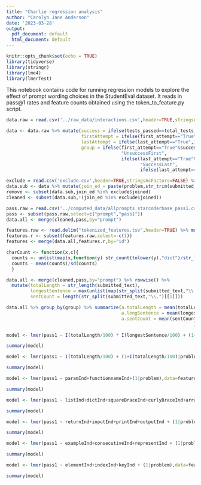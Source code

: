 ```yaml
---
title: "Charlie regression analysis"
author: "Carolyn Jane Anderson"
date: '2023-03-28'
output:
  pdf_document: default
  html_document: default
---
```


```r
knitr::opts_chunk$set(echo = TRUE)
library(tidyverse)
library(stringr)
library(lme4)
library(lmerTest)
```

This notebook contains code for running regression models to explore the effect of prompt wording choices in the StudentEval dataset. It reads in pass\@1 rates and feature counts obtained using the token_to_feature.py script.

```r
data.raw = read.csv('../raw_data/interactions.csv',header=TRUE,stringsAsFactors=FALSE)

data <- data.raw %>% mutate(success = ifelse(tests_passed==total_tests,1,0),
                            firstAttempt = ifelse(first_attempt=="True",1,0),
                            lastAttempt = ifelse(last_attempt=="True",1,0),
                            group = ifelse(first_attempt=="True"&success==1,"SuccessFirst",ifelse(first_attempt=="True",
                                           "UnsuccessFirst",
                                           ifelse(last_attempt=="True"&success==1,
                                                  "SuccessLast",
                                                  ifelse(last_attempt=="True","UnsuccessLast","Middle")))))
```

```r
exclude = read.csv('exclude.csv',header=TRUE,stringsAsFactors=FALSE) %>% mutate(joined = paste(problem,str_trim(text)))
data.sub <- data %>% mutate(join_ed = paste(problem,str_trim(submitted_text)))
remove <- subset(data.sub,join_ed %in% exclude$joined)
cleaned <- subset(data.sub,!(join_ed %in% exclude$joined))
```

```r
pass.raw = read.csv('../computed_data/allprompts_starcoderbase_pass1.csv',header=TRUE)
pass <- subset(pass.raw,select=c("prompt","pass1"))
data.all <- merge(cleaned,pass,by="prompt")
```

```r
features.raw <- read.delim("tokenized_features.tsv",header=TRUE) %>% mutate(id = prompt)
features.r <- subset(features.raw,select=-c(1))
features <- merge(data.all,features.r,by="id")
```

```r
charCount <- function(x,c){
  counts <- unlist(map(x,function(y) str_count(tolower(y),"dict")/str_length(y)))
  counts - mean(counts)/sd(counts)
  }
```

```r
data.all <- merge(cleaned,pass,by="prompt") %>% rowwise() %>% 
  mutate(totalLength = str_length(submitted_text),
         longestSentence = max(unlist(map(str_split(submitted_text,"\\."),str_length))),
         sentCount = length(str_split(submitted_text,"\\.")[[1]]))
```

```r
data.all %>% group_by(group) %>% summarize(a.totalLength = mean(totalLength),
                                           a.longSentence = mean(longestSentence),
                                           a.sentCount = mean(sentCount)
                                                                      )
```

```r
model <- lmer(pass1 ~ I(totalLength/100) * I(longestSentence/100) + (1+I(totalLength/100) + I(longestSentence/100)|problem),data=data.all,control=lmerControl(optimizer="bobyqa",optCtrl=list(maxfun=1e6)))
```

```r
summary(model)
```

```r
model <- lmer(pass1 ~ I(totalLength/100) + (1+I(totalLength/100)|problem),data=data.all,control=lmerControl(optimizer="bobyqa",optCtrl=list(maxfun=1e6)))
```

```r
summary(model)
```

```r
model <- lmer(pass1 ~ paramInd+functionnameInd+(1|problem),data=features,control=lmerControl(optimizer="bobyqa",optCtrl=list(maxfun=1e6)))
```

```r
summary(model)
```

```r
model <- lmer(pass1 ~ listInd+dictInd+squareBraceInd+curlyBraceInd+arrayInd+variableInd+numberInd+intInd + (1|problem),data=features,control=lmerControl(optimizer="bobyqa",optCtrl=list(maxfun=1e8)))
```

```r
summary(model)
```

```r
model <- lmer(pass1 ~ returnInd+inputInd+printInd+outputInd + (1|problem),data=features,control=lmerControl(optimizer="bobyqa",optCtrl=list(maxfun=1e6)))
```

```r
summary(model)
```

```r
model <- lmer(pass1 ~ exampleInd+consecutiveInd+representInd + (1|problem),data=features,control=lmerControl(optimizer="bobyqa",optCtrl=list(maxfun=1e6)))
```

```r
summary(model)
```

```r
model <- lmer(pass1 ~ elementInd+indexInd+keyInd + (1|problem),data=features,control=lmerControl(optimizer="bobyqa",optCtrl=list(maxfun=1e6)))
```

```r
summary(model)
```